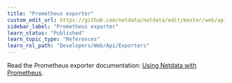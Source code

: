 ```yaml
---
title: "Prometheus exporter"
custom_edit_url: https://github.com/netdata/netdata/edit/master/web/api/exporters/prometheus/README.md
sidebar_label: "Prometheus exporter"
learn_status: "Published"
learn_topic_type: "References"
learn_rel_path: "Developers/Web/Api/Exporters"
---
```



Read the Prometheus exporter documentation: [Using Netdata with Prometheus](/docs/nightly/integrations/export/using-netdata-with-prometheus).



